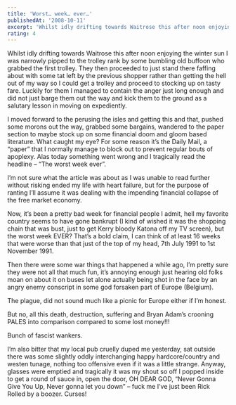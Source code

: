 ```yaml
---
title: 'Worst… week… ever…'
publishedAt: '2008-10-11'
excerpt: 'Whilst idly drifting towards Waitrose this after noon enjoying the winter sun I was narrowly pipped to the trolley rank by some bumbling old buffoon who grabbed the first trolley. They then proceeded to just stand there faffing about with some tat left by the previous shopper rather than getting the hell out of my way so I could get a trolley and proceed to stocking up on tasty fare. Luckily for them I managed to contain the anger just long enough and did not just barge them out the way and kick them to the ground as a salutary lesson in moving on expediently.'
rating: 4
---
```

Whilst idly drifting towards Waitrose this after noon enjoying the winter sun I was narrowly pipped to the trolley rank by some bumbling old buffoon who grabbed the first trolley. They then proceeded to just stand there faffing about with some tat left by the previous shopper rather than getting the hell out of my way so I could get a trolley and proceed to stocking up on tasty fare. Luckily for them I managed to contain the anger just long enough and did not just barge them out the way and kick them to the ground as a salutary lesson in moving on expediently.

I moved forward to the perusing the isles and getting this and that, pushed some morons out the way, grabbed some bargains, wandered to the paper section to maybe stock up on some financial doom and gloom based literature. What caught my eye? For some reason it’s the Daily Mail, a “paper” that I normally manage to block out to prevent regular bouts of apoplexy. Alas today something went wrong and I tragically read the headline – “The worst week ever”.

I’m not sure what the article was about as I was unable to read further without risking ended my life with heart failure, but for the purpose of ranting I’ll assume it was dealing with the impending financial collapse of the free market economy.

Now, it’s been a pretty bad week for financial people I admit, hell my favorite country seems to have gone bankrupt (I kind of wished it was the shopping chain that was bust, just to get Kerry bloody Katona off my TV screen), but the worst week EVER? That’s a bold claim, I can think of at least 16 weeks that were worse than that just of the top of my head, 7th July 1991 to 1st November 1991.

Then there were some war things that happened a while ago, I’m pretty sure they were not all that much fun, it’s annoying enough just hearing old folks moan on about it on buses let alone actually being shot in the face by an angry enemy conscript in some god forsaken part of Europe (Belgium).

The plague, did not sound much like a picnic for Europe either if I’m honest.

But no, all this death, destruction, suffering and Bryan Adam’s crooning PALES into comparison compared to some lost money!!!

Bunch of fascist wankers.

I’m also bitter that my local pub cruelly duped me yesterday, sat outside there was some slightly oddly interchanging happy hardcore/country and westen tunage, nothing too offensive even if it was a little strange. Anyway, glasses were emptied and tragically it was my shout so off I popped inside to get a round of sauce in, open the door, OH DEAR GOD, “Never Gonna Give You Up, Never gonna let you down” – fuck me I’ve just been Rick Rolled by a boozer. Curses!
